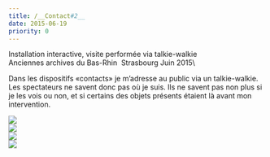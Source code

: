 ```yaml
---
title: /__Contact#2__
date: 2015-06-19
priority: 0
---
```

Installation interactive, visite performée via talkie-walkie \
Anciennes archives du Bas-Rhin  Strasbourg Juin 2015\\

Dans les dispositifs «contacts» je m’adresse au public via un talkie-walkie. Les spectateurs ne savent donc pas où je suis. Ils ne savent pas non plus si je les vois ou non, et si certains des objets présents étaient là avant mon intervention.

![](src/assets/images/projects/contact-2/1_contact2.jpg)\
![](src/assets/images/projects/contact-2/2_contact2.png)\
![](src/assets/images/projects/contact-2/3_contact2.png)\
![](src/assets/images/projects/contact-2/4_contact2.png)
